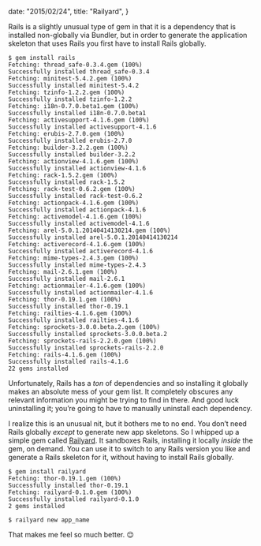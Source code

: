 
  date: "2015/02/24",
  title: "Railyard",
}


Rails is a slightly unusual type of gem in that it is a dependency that is installed non-globally via Bundler, but in order to generate the application skeleton that uses Rails you first have to install Rails globally.

```shell
$ gem install rails
Fetching: thread_safe-0.3.4.gem (100%)
Successfully installed thread_safe-0.3.4
Fetching: minitest-5.4.2.gem (100%)
Successfully installed minitest-5.4.2
Fetching: tzinfo-1.2.2.gem (100%)
Successfully installed tzinfo-1.2.2
Fetching: i18n-0.7.0.beta1.gem (100%)
Successfully installed i18n-0.7.0.beta1
Fetching: activesupport-4.1.6.gem (100%)
Successfully installed activesupport-4.1.6
Fetching: erubis-2.7.0.gem (100%)
Successfully installed erubis-2.7.0
Fetching: builder-3.2.2.gem (100%)
Successfully installed builder-3.2.2
Fetching: actionview-4.1.6.gem (100%)
Successfully installed actionview-4.1.6
Fetching: rack-1.5.2.gem (100%)
Successfully installed rack-1.5.2
Fetching: rack-test-0.6.2.gem (100%)
Successfully installed rack-test-0.6.2
Fetching: actionpack-4.1.6.gem (100%)
Successfully installed actionpack-4.1.6
Fetching: activemodel-4.1.6.gem (100%)
Successfully installed activemodel-4.1.6
Fetching: arel-5.0.1.20140414130214.gem (100%)
Successfully installed arel-5.0.1.20140414130214
Fetching: activerecord-4.1.6.gem (100%)
Successfully installed activerecord-4.1.6
Fetching: mime-types-2.4.3.gem (100%)
Successfully installed mime-types-2.4.3
Fetching: mail-2.6.1.gem (100%)
Successfully installed mail-2.6.1
Fetching: actionmailer-4.1.6.gem (100%)
Successfully installed actionmailer-4.1.6
Fetching: thor-0.19.1.gem (100%)
Successfully installed thor-0.19.1
Fetching: railties-4.1.6.gem (100%)
Successfully installed railties-4.1.6
Fetching: sprockets-3.0.0.beta.2.gem (100%)
Successfully installed sprockets-3.0.0.beta.2
Fetching: sprockets-rails-2.2.0.gem (100%)
Successfully installed sprockets-rails-2.2.0
Fetching: rails-4.1.6.gem (100%)
Successfully installed rails-4.1.6
22 gems installed
```

Unfortunately, Rails has a _ton_ of dependencies and so installing it globally makes an absolute mess of your gem list. It completely obscures any relevant information you might be trying to find in there. And good luck uninstalling it; you’re going to have to manually uninstall each dependency.

I realize this is an unusual nit, but it bothers me to no end. You don’t need Rails globally _except_ to generate new app skeletons. So I whipped up a simple gem called [Railyard][railyard]. It sandboxes Rails, installing it locally _inside_ the gem, on demand. You can use it to switch to any Rails version you like and generate a Rails skeleton for it, without having to install Rails globally.

```shell
$ gem install railyard
Fetching: thor-0.19.1.gem (100%)
Successfully installed thor-0.19.1
Fetching: railyard-0.1.0.gem (100%)
Successfully installed railyard-0.1.0
2 gems installed
```

```shell
$ railyard new app_name
```

That makes me feel so much better. 😌

[railyard]: https://github.com/brandonweiss/railyard

